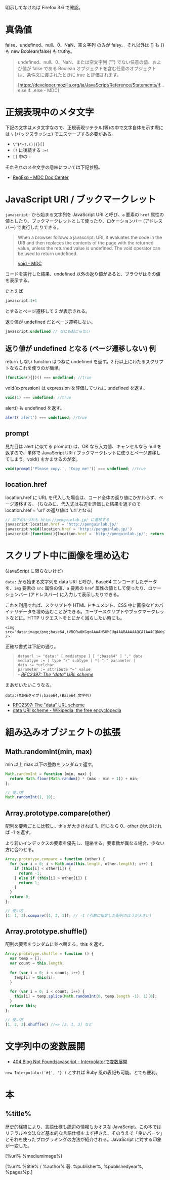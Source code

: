 明示してなければ Firefox 3.6 で確認。

= 真偽値 =
false、undefined、null、0、NaN、空文字列 のみが falsy。
それ以外は [] も {} も new Boolean(false) も truthy。

<blockquote>
undefined、null、0、NaN、または空文字列 ("") でない任意の値、および値が false である Boolean オブジェクトを含む任意のオブジェクトは、条件文に渡されたときに true と評価されます。

[https://developer.mozilla.org/ja/JavaScript/Reference/Statements/if...else if...else - MDC]
</blockquote>

= 正規表現中のメタ文字 =
下記の文字はメタ文字なので、正規表現リテラル(等)の中で文字自体を示す際には <tt>\</tt> (バックスラッシュ) でエスケープする必要がある。

* <tt>\^$*+?.()|{}[]</tt>
* <tt>(?</tt> に後続する <tt>:=!</tt>
* <tt>[]</tt> 中の <tt>-</tt>

それぞれのメタ文字の意味については下記参照。

* [https://developer.mozilla.org/ja/Core_JavaScript_1.5_Reference/Global_Objects/RegExp RegExp - MDC Doc Center]

= JavaScript URI / ブックマークレット =
<tt>javascript:</tt> から始まる文字列を JavaScript URI と呼び、<tt>a</tt> 要素の <tt>href</tt> 属性の値としたり、ブックマークレットとして使ったり、ロケーションバー (アドレスバー) で実行したりできる。

<blockquote>
When a browser follows a javascript: URI, it evaluates the code in the URI and then replaces the contents of the page with the returned value, unless the returned value is undefined. The void operator can be used to return undefined.

[https://developer.mozilla.org/en/JavaScript/Reference/Operators/Special_Operators/void_Operator void - MDC]
</blockquote>

コードを実行した結果、undefined 以外の返り値があると、ブラウザはその値を表示する。

たとえば

<source lang="javascript">
javascript:1+1
</source>

とするとページ遷移して 2 が表示される。

返り値が undefined だとページ遷移しない。

<source lang="javascript">
javascript:undefined // なにも起こらない
</source>

== 返り値が undefined となる (ページ遷移しない) 例 ==

return しない function はつねに undefined を返す。2 行以上にわたるスクリプトならこれを使うのが簡単。

<source lang="javascript">
(function(){})() === undefined; //true
</source>

void(expression) は expression を評価してつねに undefined を返す。

<source lang="javascript">
void(1) === undefined; //true
</source>

alert() も undefined を返す。

<source lang="javascript">
alert('alert') === undefined; //true
</source>

== prompt ==

見た目は alert に似てる prompt() は、OK なら入力値、キャンセルなら null を返すので、単体で JavaScript URI / ブックマークレットに使うとページ遷移してしまう。void() をかませるのが楽。

<source lang="javascript">
void(prompt('Please copy.', 'Copy me!')) === undefined; //true
</source>

== location.href ==
location.href に URL を代入した場合は、コード全体の返り値にかかわらず、ページ遷移する。
(ちなみに、代入式は右辺を評価した結果を返すので location.href = 'url' の返り値は 'url'となる)

<source lang="javascript">
// 以下のいづれも http://penguinlab.jp/ に遷移する
javascript:location.href = 'http://penguinlab.jp/'
javascript:void(location.href = 'http://penguinlab.jp/')
javascript:(function(){location.href = 'http://penguinlab.jp/'; return false;})()
</source>

= スクリプト中に画像を埋め込む =
(JavaScript に限らないけど)

<tt>data:</tt> から始まる文字列を data URI と呼び、Base64 エンコードしたデータを、<tt>img</tt> 要素の <tt>src</tt> 属性の値、<tt>a</tt> 要素の <tt>href</tt> 属性の値として使ったり、ロケーションバー (アドレスバー) に入力して表示したりできる。

これを利用すれば、スクリプトや HTML ドキュメント、CSS 中に画像などのバイナリデータを埋め込むことができる。ユーザースクリプトやブックマークレットなどに。HTTP リクエストをとにかく減らしたい時にも。

<source lang="html4strict">
<img src="data:image/png;base64,iVBORw0KGgoAAAANSUhEUgAAABAAAAAQCAIAAACQkWg2AAAAB3RJTUUH2AwJCy4XDsD1YwAAABd0RVh0U29mdHdhcmUAR0xEUE5HIHZlciAzLjRxhaThAAAACHRwTkdHTEQzAAAAAEqAKR8AAAAEZ0FNQQAAsY8L/GEFAAAABmJLR0QA/wD/AP+gvaeTAAAAy0lEQVR4nGNQWnKXJMRApga5nn341cEVgDSIpnYyMDDg0QOUAioAKkOxAS6EhtCMY8C0FI97sHg6yJsBDaEpYGIAgz8vHhosVwaitYsU0BBEHKgAopIBYiPQpP9vFYDo9ikU44FciDiQDXEYSENpDkgCSAJFgeT/HyvgCC4IUQB10kqFfeWNDGlxDJ31DF2NCgxfK+AIyAUKAqWACoDKoE6CuwriBjQEEYcHFAvEJywS8mccQQaUNzoxoAKIOFABwtNoQY6GqJT4iEcADHRd+HNHbvIAAAAASUVORK5CYII=" />
</source>

正確な書式は下記の通り。

<blockquote>
<tt>
dataurl    := "data:" [ mediatype ] [ ";base64" ] "," data<br/>
mediatype  := [ type "/" subtype ] *( ";" parameter )<br/>
data       := *urlchar<br/>
parameter  := attribute "=" value<br/>
</tt>
- ''[http://www.ietf.org/rfc/rfc2397.txt RFC2397: The "data" URL scheme]''
</blockquote>

まあだいたいこうなる。

<pre>
data:(MIMEタイプ);base64,(Base64 文字列)
</pre>

* [http://www.ietf.org/rfc/rfc2397.txt RFC2397: The "data" URL scheme]
* [http://en.wikipedia.org/wiki/Data_URI_scheme data URI scheme - Wikipedia, the free encyclopedia]

= 組み込みオブジェクトの拡張 =
== Math.randomInt(min, max) ==
min 以上 max 以下の整数をランダムで返す。
<source lang="javascript">
Math.randomInt = function (min, max) {
  return Math.floor(Math.random() * (max - min + 1)) + min;
};
</source>
<source lang="javascript">
// 使い方
Math.randomInt(1, 10);
</source>

== Array.prototype.compare(other) ==
配列を要素ごとに比較し、this が大きければ 1、同じなら 0、other が大きければ -1 を返す。

より若いインデックスの要素を優先し、短絡する。要素数が異なる場合、少ない方に合わせる。
<source lang="javascript">
Array.prototype.compare = function (other) {
  for (var i = 0; i < Math.min(this.length, other.length); i++) {
    if (this[i] < other[i]) {
      return -1;
    } else if (this[i] > other[i]) {
      return 1;
    }
  }
  return 0;
};
</source>
<source lang="javascript">
// 使い方
[1, 1, 2].compare([1, 2, 1]); // -1 (引数に指定した配列のほうが大きい)
</source>

== Array.prototype.shuffle() ==
配列の要素をランダムに並べ替える。this を返す。
<source lang="javascript">
Array.prototype.shuffle = function () {
  var temp = [];
  var count = this.length;
  
  for (var i = 0; i < count; i++) {
    temp[i] = this[i];
  }
  
  for (var i = 0; i < count; i++) {
    this[i] = temp.splice(Math.randomInt(0, temp.length -1), 1)[0];
  }
  return this;
};

</source>

<source lang="javascript">
// 使い方
[1, 2, 3].shuffle() //=> [2, 1, 3] など
</source>

= 文字列中の変数展開 =
* [http://blog.livedoor.jp/dankogai/archives/50665223.html 404 Blog Not Found:javascript - Interpolatorで変数展開]

<tt>new Interpolator('#{', '}')</tt> とすれば Ruby 風の表記も可能。とても便利。

= 本 =
<amazon locale="jp" id="4873113911">
== %title% ==
歴史的経緯により、言語仕様も周辺の情報もカオスな JavaScript。この本ではリテラルや文法など基本的な言語仕様をまず押さえ、そのうえで「良いパーツ」とそれを使ったプログラミングの方法が紹介される。JavaScript に対する印象が一変した。

[%url% %mediumimage%]

[%url% %title% / %author% 著. %publisher%, %publishedyear%, %pages%p.]
</amazon>
